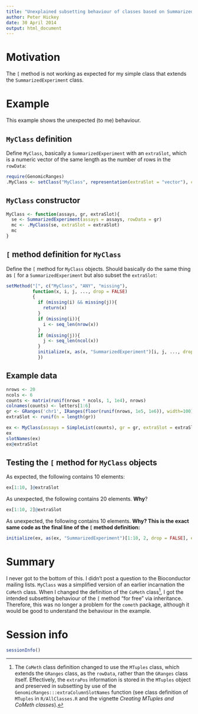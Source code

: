 ```yaml
---
title: "Unexplained subsetting behaviour of classes based on SummarizedExperiment"
author: Peter Hickey
date: 30 April 2014
output: html_document
---
```


<!--
%\VignetteEngine{knitr::knitr}
%\VignetteIndexEntry{Unexplained subsetting behaviour of classes based on SummarizedExperiment}
-->

# Motivation

The `[` method is not working as expected for my simple class that extends the `SummarizedExperiment` class.

# Example
This example shows the unexpected (to me) behaviour.

## `MyClass` definition
Define `MyClass`, basically a `SummarizedExperiment` with an `extraSlot`, which is a numeric vector of the same length as the number of rows in the `rowData`:

```r
require(GenomicRanges)
.MyClass <- setClass("MyClass", representation(extraSlot = "vector"), contains = "SummarizedExperiment")
```
## `MyClass` constructor 
```r
MyClass <- function(assays, gr, extraSlot){
  se <- SummarizedExperiment(assays = assays, rowData = gr)
  mc <- .MyClass(se, extraSlot = extraSlot)
  mc
}
```

## `[` method definition for `MyClass`
Define the `[` method for `MyClass` objects. Should basically do the same thing as `[` for a `SummarizedExperiment` but also subset the `extraSlot`:

```r
setMethod("[", c("MyClass", "ANY", "missing"),
          function(x, i, j, ..., drop = FALSE)
          {
            if (missing(i) && missing(j)){
              return(x)
            }
            if (missing(i)){
              i <- seq_len(nrow(x))
            }
            if (missing(j)){
              j <- seq_len(ncol(x))
            }
            initialize(x, as(x, "SummarizedExperiment")[i, j, ..., drop = drop], extraSlot = x@extraSlot[i])
            })
```

## Example data
```r
nrows <- 20
ncols <- 6
counts <- matrix(runif(nrows * ncols, 1, 1e4), nrows)
colnames(counts) <- letters[1:6]
gr <- GRanges('chr1', IRanges(floor(runif(nrows, 1e5, 1e6)), width=100))
extraSlot <- runif(n = length(gr))

ex <- MyClass(assays = SimpleList(counts), gr = gr, extraSlot = extraSlot)
ex
slotNames(ex)
ex@extraSlot
```

## Testing the `[` method for `MyClass` objects
As expected, the following contains 10 elements:
```r
ex[1:10, ]@extraSlot
```
As unexpected, the following contains 20 elements. __Why__?
```r
ex[1:10, 2]@extraSlot
```
As unexpected, the following contains 10 elements. __Why? This is the exact same code as the final line of the `[` method definition:__
```r
initialize(ex, as(ex, "SummarizedExperiment")[1:10, 2, drop = FALSE], extraSlot = ex@extraSlot[1:10])@extraSlot
```

# Summary
I never got to the bottom of this. I didn't post a question to the Bioconductor mailing lists. `MyClass` was a simplified version of an earlier incarnation the `CoMeth` class. When I changed the definition of the `CoMeth` class[^cometh_class_definition], I got the intended subsetting behaviour of the `[` method "for free" via inheritance. Therefore, this was no longer a problem for the `cometh` package, although it would be good to understand the behaviour in the example.

[^cometh_class_definition]: The `CoMeth` class definition changed to use the `MTuples` class, which extends the `GRanges` class, as the `rowData`, rather than the `GRanges` class itself. Effectively, the `extraPos` information is stored in the `MTuples` object and preserved in subsetting by use of the `GenomicRanges:::extraColumnSlotNames` function (see class definition of `MTuples` in `R/AllClasses.R` and the vignette _Creating MTuples and CoMeth classes_).

# Session info
```r
sessionInfo()
```